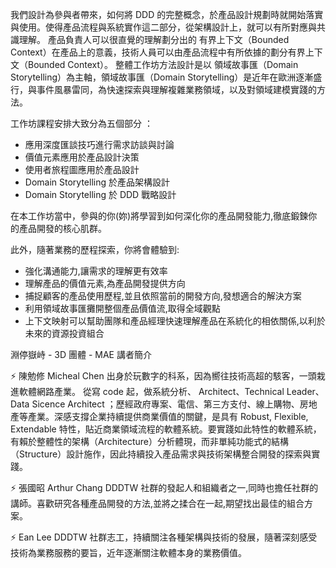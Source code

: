我們設計為參與者帶來，如何將 DDD 的完整概念，於產品設計規劃時就開始落實與使用。使得產品流程與系統實作這二部分，從架構設計上，就可以有所對應與共識理解。
產品負責人可以很直覺的理解劃分出的 有界上下文（Bounded Context）在產品上的意義，技術人員可以由產品流程中有所依據的劃分有界上下文（Bounded Context）。
整體工作坊方法設計是以 領域故事匯（Domain Storytelling）為主軸，領域故事匯（Domain Storytelling）是近年在歐洲逐漸盛行，與事件風暴雷同，為快速探索與理解複雜業務領域，以及對領域建模實踐的方法。

工作坊課程安排大致分為五個部分 ：

- 應用深度匯談技巧進行需求訪談與討論
- 價值元素應用於產品設計決策
- 使用者旅程圖應用於產品設計
- Domain Storytelling 於產品架構設計
- Domain Storytelling 於 DDD 戰略設計

在本工作坊當中，參與的你(妳)將學習到如何深化你的產品開發能力,徹底鍛鍊你的產品開發的核心肌群。

此外，隨著業務的歷程探索，你將會體驗到:

- 強化溝通能力,讓需求的理解更有效率
- 理解產品的價值元素,為產品開發提供方向
- 捕捉顧客的產品使用歷程,並且依照當前的開發方向,發想適合的解決方案
- 利用領域故事匯攤開整個產品價值流,取得全域觀點
- 上下文映射可以幫助團隊和產品經理快速理解產品在系統化的相依關係,以利於未來的資源投資組合

淵停嶽峙 - 3D 團體 - MAE 講者簡介

⚡️ 陳勉修 Micheal Chen
出身於玩數字的科系，因為嚮往技術高超的駭客，一頭栽進軟體網路產業。
從寫 code 起，做系統分析、 Architect、Technical Leader、Data Sicence Architect ；歷經政府專案、電信、第三方支付、線上購物、房地產等產業。深感支撐企業持續提供商業價值的關鍵，是具有 Robust, Flexible, Extendable 特性，貼近商業領域流程的軟體系統。要實踐如此特性的軟體系統，有賴於整體性的架構（Architecture）分析體現，而非單純功能式的結構（Structure）設計施作，因此持續投入產品需求與技術架構整合開發的探索與實踐。

⚡️ 張國昭 Arthur Chang
DDDTW 社群的發起人和組織者之一,同時也擔任社群的講師。喜歡研究各種產品開發的方法,並將之揉合在一起,期望找出最佳的組合方案。

⚡️ Ean Lee
DDDTW 社群志工，持續關注各種架構與技術的發展，隨著深刻感受技術為業務服務的要旨，近年逐漸關注軟體本身的業務價值。
